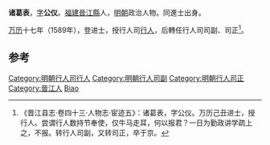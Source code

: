 '''诸葛表'''，[[表字|字]]'''公仪'''。[[福建|福建]][[晉江縣|晉江縣]]人，[[明朝|明朝]]政治人物。同進士出身。

[[万历|万历]]十七年（1589年），登进士，授行人司[[行人|行人]]，后轉任行人司司副、司正<ref>《晋江县志·卷四十三·人物志·宦迹五》：诸葛表，字公仪。万历己丑进士，授行人。尝谓行人数持节奉使，仅牛马走耳，何以报君？一日为勤政讲学疏上之，不报。转行人司副，又转司正，卒于京。</ref>。

==参考==
{{reflist}}
{{明朝人物小作品}}
{{萬曆十七年己丑科殿試金榜}}
{{DEFAULTSORT:Zhuge}}
[[Category:明朝行人司行人|Category:明朝行人司行人]]
[[Category:明朝行人司副|Category:明朝行人司副]]
[[Category:明朝行人司正|Category:明朝行人司正]]
[[Category:晉江人|Category:晉江人]]
[[Category:諸葛姓|Biao]]